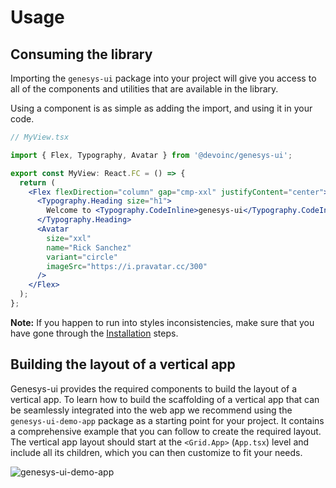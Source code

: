 
<Meta title="Getting started/Usage" />

# Usage

## Consuming the library

Importing the `genesys-ui` package into your project will give you access to all of the components and utilities that are available in the library.

Using a component is as simple as adding the import, and using it in your code.

```jsx
// MyView.tsx

import { Flex, Typography, Avatar } from '@devoinc/genesys-ui';

export const MyView: React.FC = () => {
  return (
    <Flex flexDirection="column" gap="cmp-xxl" justifyContent="center">
      <Typography.Heading size="h1">
        Welcome to <Typography.CodeInline>genesys-ui</Typography.CodeInline>
      </Typography.Heading>
      <Avatar
        size="xxl"
        name="Rick Sanchez"
        variant="circle"
        imageSrc="https://i.pravatar.cc/300"
      />
    </Flex>
  );
};
```

**Note:** If you happen to run into styles inconsistencies, make sure that you have gone through the [Installation](/docs/getting-started-installation--docs) steps.

## Building the layout of a vertical app

Genesys-ui provides the required components to build the layout of a vertical app. To learn how to build the scaffolding of a vertical app that can be seamlessly integrated into the web app we recommend using the `genesys-ui-demo-app` package as a starting point for your project.
It contains a comprehensive example that you can follow to create the required layout. The vertical app layout should start at the `<Grid.App>` (`App.tsx`) level and include all its children, which you can then customize to fit your needs.

<img src="./images/demo-vapp.png" alt="genesys-ui-demo-app" />

